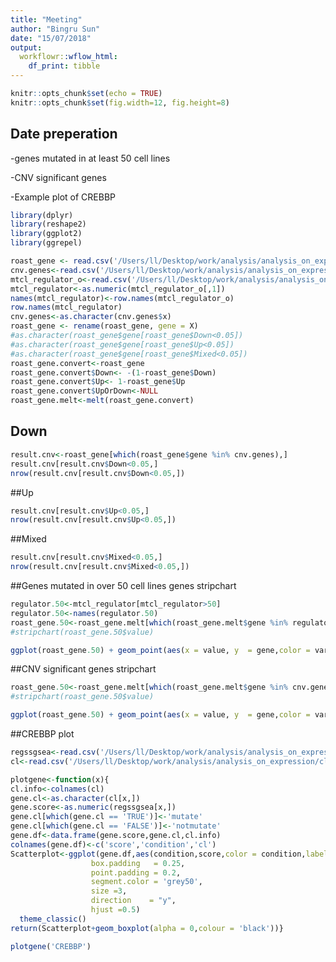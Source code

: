 ```yaml
---
title: "Meeting"
author: "Bingru Sun"
date: "15/07/2018"
output: 
  workflowr::wflow_html:
    df_print: tibble
---
```


```r
knitr::opts_chunk$set(echo = TRUE)
knitr::opts_chunk$set(fig.width=12, fig.height=8) 
```

## Date preperation
  -genes mutated in at least 50 cell lines
  
  -CNV significant genes
  
  -Example plot of CREBBP
```r
library(dplyr)
library(reshape2)
library(ggplot2)
library(ggrepel)
```

```r
roast_gene <- read.csv('/Users/ll/Desktop/work/analysis/analysis_on_expression/new_roastresult.csv',header = TRUE)
cnv.genes<-read.csv('/Users/ll/Desktop/work/analysis/analysis_on_expression/cnv_genes.csv')
mtcl_regulator_o<-read.csv('/Users/ll/Desktop/work/analysis/analysis_on_expression/mtcl_regulator.csv',row.names = 1)
mtcl_regulator<-as.numeric(mtcl_regulator_o[,1])
names(mtcl_regulator)<-row.names(mtcl_regulator_o)
row.names(mtcl_regulator)
cnv.genes<-as.character(cnv.genes$x)
roast_gene <- rename(roast_gene, gene = X)
#as.character(roast_gene$gene[roast_gene$Down<0.05])
#as.character(roast_gene$gene[roast_gene$Up<0.05])
#as.character(roast_gene$gene[roast_gene$Mixed<0.05])
roast_gene.convert<-roast_gene
roast_gene.convert$Down<- -(1-roast_gene$Down)
roast_gene.convert$Up<- 1-roast_gene$Up
roast_gene.convert$UpOrDown<-NULL
roast_gene.melt<-melt(roast_gene.convert)
```


## Down
```r
result.cnv<-roast_gene[which(roast_gene$gene %in% cnv.genes),]
result.cnv[result.cnv$Down<0.05,]
nrow(result.cnv[result.cnv$Down<0.05,])
```

##Up
```r
result.cnv[result.cnv$Up<0.05,]
nrow(result.cnv[result.cnv$Up<0.05,])
```

##Mixed
```r
result.cnv[result.cnv$Mixed<0.05,]
nrow(result.cnv[result.cnv$Mixed<0.05,])
```



##Genes mutated in over 50 cell lines genes stripchart
```r
regulator.50<-mtcl_regulator[mtcl_regulator>50]
regulator.50<-names(regulator.50)
roast_gene.50<-roast_gene.melt[which(roast_gene.melt$gene %in% regulator.50),]
#stripchart(roast_gene.50$value)

ggplot(roast_gene.50) + geom_point(aes(x = value, y  = gene,color = variable))+geom_vline(xintercept = c(-0.95,0.05,0.95))
```

##CNV significant genes stripchart
```r

roast_gene.50<-roast_gene.melt[which(roast_gene.melt$gene %in% cnv.genes),]
#stripchart(roast_gene.50$value)

ggplot(roast_gene.50) + geom_point(aes(x = value, y  = gene,color = variable))+geom_vline(xintercept = c(-0.95,0.05,0.95))
```

##CREBBP plot
```r
regssgsea<-read.csv('/Users/ll/Desktop/work/analysis/analysis_on_expression/regssgsea.csv',row.names = 1)
cl<-read.csv('/Users/ll/Desktop/work/analysis/analysis_on_expression/clinfo.csv',row.names = 1)
```
```r
plotgene<-function(x){
cl.info<-colnames(cl)
gene.cl<-as.character(cl[x,])
gene.score<-as.numeric(regssgsea[x,])
gene.cl[which(gene.cl == 'TRUE')]<-'mutate'
gene.cl[which(gene.cl == 'FALSE')]<-'notmutate'
gene.df<-data.frame(gene.score,gene.cl,cl.info)
colnames(gene.df)<-c('score','condition','cl')
Scatterplot<-ggplot(gene.df,aes(condition,score,color = condition,label=cl))+geom_point(position = 'jitter',size = 0.5)+scale_colour_manual(values = c('darkorange','darkorchid4'))+geom_label_repel(aes(label = ifelse(score>0.115|score<0.06,cl.info,'')),
                  box.padding   = 0.25, 
                  point.padding = 0.2,
                  segment.color = 'grey50',
                  size =3,
                  direction    = "y",
                  hjust =0.5)
  theme_classic()
return(Scatterplot+geom_boxplot(alpha = 0,colour = 'black'))}
```
```r
plotgene('CREBBP')

```
